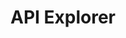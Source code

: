 ---
title: "API Explorer"
icon: "link"
url: "https://app.plain.com/developer/api-explorer/?workspaceId=w_01H3FZJ8MG74GFXA5WA3MPB446"
---